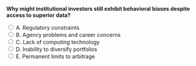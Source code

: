 ::: {.question-block}

<form onsubmit="event.preventDefault(); checkAnswer('module5_mcq_q86')" data-correct-answer="B">
<strong style="display: block;">Why might institutional investors still exhibit behavioral biases despite access to superior data?</strong>

<label><input type="radio" name="module5_mcq_q86" value="A"> A. Regulatory constraints</label><br>
<label><input type="radio" name="module5_mcq_q86" value="B"> B. Agency problems and career concerns</label><br>
<label><input type="radio" name="module5_mcq_q86" value="C"> C. Lack of computing technology</label><br>
<label><input type="radio" name="module5_mcq_q86" value="D"> D. Inability to diversify portfolios</label><br>
<label><input type="radio" name="module5_mcq_q86" value="E"> E. Permanent limits to arbitrage</label><br>
</form>

<div id="feedback-module5_mcq_q86" class="feedback" data-status="" style="display:none;">
✅ Correct: B. Institutional managers may herd or avoid contrarian trades to protect their careers, even if data suggests otherwise.
</div>

:::
